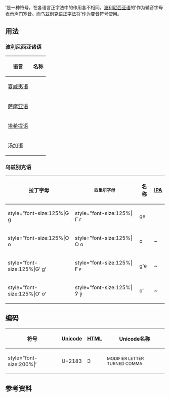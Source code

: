 '''ʻ'''是一种符号，在各语言正字法中的作用各不相同。[[波利尼西亚语|波利尼西亚语]]的'''ʻ'''作为辅音字母表示[[声门塞音|声门塞音]]。而[[乌兹别克语|乌兹别克语]][[乌兹别克语字母|正字法]]将'''ʻ'''作为变音符号使用。

==用法==
===波利尼西亚诸语===
{|class="wikitable"
|-
! 语言
! 名称
|-
| [[夏威夷语|夏威夷语]]
| {{lang|haw|ʻokina}}
|-
| [[萨摩亚语|萨摩亚语]]
| {{lang|sm|koma liliu}}
|-
| [[塔希提语|塔希提语]]
| {{lang|ty|ʻeta}}
|-
|[[汤加语|汤加语]]
| {{lang|to|fakauʻa}} 
|}

===乌兹别克语===
{|class="wikitable"
! 拉丁字母
! <small>西里尔字母</small>
! 名称
! [[國際音標|IPA]]
|- align="center"
| style="font-size:125%|G g
| style="font-size:125%|Г г
|ge
|{{ipa|ɡ}} 
|- align="center"
| style="font-size:125%|O o
| style="font-size:125%|О о
|o
|{{ipa|ɔ}}~{{ipa|ɒ}} 
|- align="center"
| style="font-size:125%|Gʻ gʻ
| style="font-size:125%|Ғ ғ 
|gʻe
|{{ipa|ɣ}}~{{ipa|ʁ}} 
|- align="center"
| style="font-size:125%|Oʻ oʻ
| style="font-size:125%|Ў ў
|oʻ
|{{ipa|o}}~{{ipa|ø}} 
|}

==编码==
{| class="wikitable"
!符号
![[Unicode|Unicode]]
![[HTML|HTML]]
!Unicode名称
|- align="center"
| style="font-size:200%|ʻ
|U+2183
|&#8579;
|<small>MODIFIER LETTER TURNED COMMA</small>
|}

==参考资料==